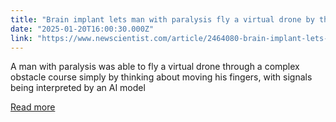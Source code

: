 ```yaml
---
title: "Brain implant lets man with paralysis fly a virtual drone by thought"
date: "2025-01-20T16:00:30.000Z"
link: "https://www.newscientist.com/article/2464080-brain-implant-lets-man-with-paralysis-fly-a-virtual-drone-by-thought/?utm_campaign=RSS%7CNSNS&utm_source=NSNS&utm_medium=RSS&utm_content=technology"
---
```


A man with paralysis was able to fly a virtual drone through a complex obstacle course simply by thinking about moving his fingers, with signals being interpreted by an AI model

[Read more](https://www.newscientist.com/article/2464080-brain-implant-lets-man-with-paralysis-fly-a-virtual-drone-by-thought/?utm_campaign=RSS%7CNSNS&utm_source=NSNS&utm_medium=RSS&utm_content=technology)
